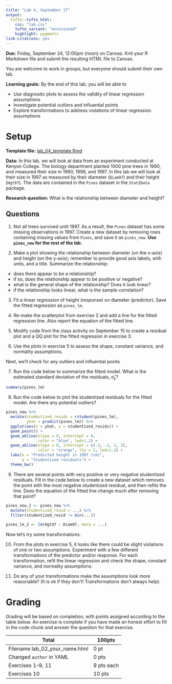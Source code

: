 ```yaml
---
title: "Lab 4, September 17"
output: 
  tufte::tufte_html:
    css: "lab.css"
    tufte_variant: "envisioned"
    highlight: pygments
link-citations: yes
---
```


**Due:** Friday, September 24, 12:00pm (noon) on Canvas. Knit your R Markdown file and submit the resulting HTML file to Canvas.

You are welcome to work in groups, but everyone should submit their own lab.

**Learning goals:** By the end of this lab, you will be able to

* Use diagnostic plots to assess the validity of linear regression assumptions
* Investigate potential outliers and influential points
* Explore transformations to address violations of linear regression assumptions

# Setup

**Template file:** [lab_04_template.Rmd](https://sta112-f21.github.io/labs/lab_04_template.Rmd)

**Data:** In this lab, we will look at data from an experiment conducted at Kenyon College. The biology department planted 1000 pine trees in 1990, and measured their size in 1990, 1996, and 1997. In this lab we will look at their size in 1997 as measured by their diameter (`Diam97`) and their height (`Hgt97`). The data are contained in the `Pines` dataset in the `Stat2Data` package.

**Research question:** What is the relationship between diameter and height?

## Questions

1. Not all trees survived until 1997. As a result, the `Pines` dataset has some missing observations in 1997. Create a new dataset by removing rows containing missing values from `Pines`, and save it as `pines_new`. **Use `pines_new` for the rest of the lab.**

2. Make a plot showing the relationship between diameter (on the x-axis) and height (on the y-axis); remember to provide good axis labels, with units, and a title. Summarize the relationship:

* does there appear to be a relationship?
* if so, does the relationship appear to be positive or negative?
* what is the general shape of the relationship? Does it look linear?
* if the relationship looks linear, what is the sample correlation?

3. Fit a linear regression of height (response) on diameter (predictor). Save the fitted regression as `pines_lm`.

4. Re-make the scatterplot from exercise 2 and add a line for the fitted regression line. Also report the equation of the fitted line.

5. Modify code from the class activity on September 15 to create a residual plot and a QQ plot for the fitted regression in exercise 3.

6. Use the plots in exercise 5 to assess the shape, constant variance, and normality assumptions.

Next, we'll check for any outliers and influential points

7. Run the code below to summarize the fitted model. What is the estimated standard deviation of the residuals, $\widehat{\sigma}_\varepsilon$?

```r
summary(pines_lm)
```

8. Run the code below to plot the studentized residuals for the fitted model. Are there any potential outliers?

```r
pines_new %>%
  mutate(studentized_resids = rstudent(pines_lm),
         yhat = predict(pines_lm)) %>%
  ggplot(aes(x = yhat, y = studentized_resids)) +
  geom_point() +
  geom_abline(slope = 0, intercept = 0, 
              color = "blue", lwd=1.2) +
  geom_abline(slope = 0, intercept = c(-3, -2, 2, 3),
              color = "orange", lty = 2, lwd=1.2) +
  labs(x = "Predicted height in 1997 (cm)",
       y = "Studentized residuals") +
  theme_bw()
```

9. There are several points with very positive or very negative studentized residuals. Fill in the code below to create a new dataset which removes the point with the most negative studentized residual, and then refits the line. Does the equation of the fitted line change much after removing that point?

```r
pines_new_2 <- pines_new %>%
  mutate(studentized_resid = ...) %>%
  filter(studentized_resid != min(...))
  
pines_lm_2 <- lm(Hgt97 ~ Diam97, data = ...)
```

Now let's try some transformations.

10. From the plots in exercise 5, it looks like there could be slight violations of one or two assumptions. Experiment with a few different transformations of the predictor and/or response. For each transformation, refit the linear regression and check the shape, constant variance, and normality assumptions.

11. Do any of your transformations make the assumptions look more reasonable? (It is ok if they don't! Transformations don't always help).

# Grading

Grading will be based on completion, with points assigned according to the table below. An exercise is complete if you have made an honest effort to fill in the code chunk and answer the question for that exercise.

| **Total** | **100pts** |
| --------- | ---------- |
| Filename lab_02_your_name.html | 0 pt |
| Changed `author` in YAML | 0 pts |
| Exercises 1--9, 11 | 9 pts each |
| Exercises 10 | 10 pts |